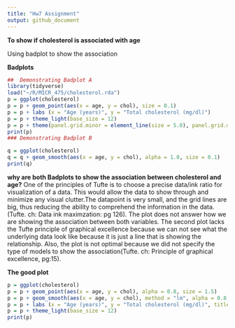 ```yaml
---
title: "Hw7 Assignment"
output: github_document
---
```

**To show if cholesterol is associated with age**

Using badplot to show the association

**Badplots**

```r
##  Demonstrating Badplot A
library(tidyverse)
load("~/R/MICR_475/cholesterol.rda")
p = ggplot(cholesterol)
p = p + geom_point(aes(x = age, y = chol), size = 0.1)
p = p + labs (x = "Age (years)", y = "Total cholesterol (mg/dl)")
p = p + theme_light(base_size = 12)
p = p + theme(panel.grid.minor = element_line(size = 5.0), panel.grid.major = element_line(size = 5.0))
print(p)
### Demonstrating Badplot B

q = ggplot(cholesterol)
q = q + geom_smooth(aes(x = age, y = chol), alpha = 1.0, size = 0.1)
print(q)

```



**why are both Badplots to show the association between cholesterol and age?**
One of the principles of Tufte is to choose a precise data/ink ratio for visualization of a data. This would allow the data to show through and minimize any visual clutter.The datapoint is very small, and the grid lines are big, thus reducing the ability to comprehend the information in the data.(Tufte. ch: Data ink maximzation: pg 126). The plot does not answer how we are showing the association between both variables. The second plot lacks the Tufte principle of graphical excellence because we can not see what the underlying data look like because it is just a line that is showing the relationship. Also, the plot is not optimal because we did not specify the type of models to show the association(Tufte. ch: Principle of graphical excellence, pg:15).


**The good plot**
```r
p = ggplot(cholesterol)
p = p + geom_point(aes(x = age, y = chol), alpha = 0.8, size = 1.5)
p = p + geom_smooth(aes(x = age, y = chol), method = "lm", alpha = 0.8, size = 1.5)
p = p + labs (x = "Age (years)", y = "Total cholesterol (mg/dl)", title = "cholesterol association with age") 
p = p + theme_light(base_size = 12)
print(p)

```

